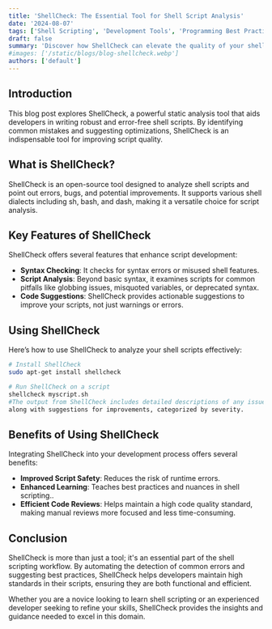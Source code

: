 ```yaml
---
title: 'ShellCheck: The Essential Tool for Shell Script Analysis'
date: '2024-08-07'
tags: ['Shell Scripting', 'Development Tools', 'Programming Best Practices', 'Code Quality']
draft: false
summary: 'Discover how ShellCheck can elevate the quality of your shell scripts through static analysis, helping you write safer and more reliable code.'
#images: ['/static/blogs/blog-shellcheck.webp']
authors: ['default']
---
```



## Introduction

This blog post explores ShellCheck, a powerful static analysis tool that aids developers in writing robust and error-free shell scripts. By identifying common mistakes and suggesting optimizations, ShellCheck is an indispensable tool for improving script quality.

## What is ShellCheck?

ShellCheck is an open-source tool designed to analyze shell scripts and point out errors, bugs, and potential improvements. It supports various shell dialects including sh, bash, and dash, making it a versatile choice for script analysis.

## Key Features of ShellCheck

ShellCheck offers several features that enhance script development:

- **Syntax Checking**: It checks for syntax errors or misused shell features.
- **Script Analysis**: Beyond basic syntax, it examines scripts for common pitfalls like globbing issues, misquoted variables, or deprecated syntax.
- **Code Suggestions**: ShellCheck provides actionable suggestions to improve your scripts, not just warnings or errors.

## Using ShellCheck

Here’s how to use ShellCheck to analyze your shell scripts effectively:

```bash
# Install ShellCheck
sudo apt-get install shellcheck
```
``` bash
# Run ShellCheck on a script
shellcheck myscript.sh
#The output from ShellCheck includes detailed descriptions of any issues found,
along with suggestions for improvements, categorized by severity.
```
## Benefits of Using ShellCheck

Integrating ShellCheck into your development process offers several benefits:

- **Improved Script Safety**: Reduces the risk of runtime errors.
- **Enhanced Learning**: Teaches best practices and nuances in shell scripting..
- **Efficient Code Reviews**: Helps maintain a high code quality standard, making manual reviews more focused and less time-consuming.

## Conclusion
ShellCheck is more than just a tool; it's an essential part of the shell scripting workflow. By automating the detection of common errors and suggesting best practices, ShellCheck helps developers maintain high standards in their scripts, ensuring they are both functional and efficient.

Whether you are a novice looking to learn shell scripting or an experienced developer seeking to refine your skills, ShellCheck provides the insights and guidance needed to excel in this domain.

